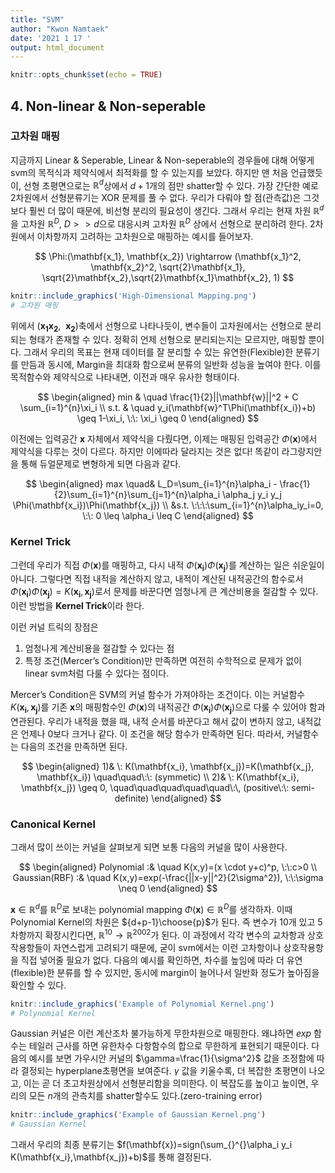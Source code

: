 ```yaml
---
title: "SVM"
author: "Kwon Namtaek"
date: '2021 1 17 '
output: html_document
---
```


```r
knitr::opts_chunk$set(echo = TRUE)
```

## 4. Non-linear & Non-seperable

### 고차원 매핑

지금까지 Linear & Seperable, Linear & Non-seperable의 경우들에 대해 어떻게 svm의 목적식과 제약식에서 최적화를 할 수 있는지를 보았다. 하지만 맨 처음 언급했듯이, 선형 초평면으로는 $\mathbb{R}^d$상에서 $d+1$개의 점만 shatter할 수 있다. 가장 간단한 예로 2차원에서 선형분류기는 XOR 문제를 풀 수 없다. 우리가 다뤄야 할 점(관측값)은 그것보다 훨씬 더 많이 때문에, 비선형 분리의 필요성이 생긴다. 그래서 우리는 현재 차원 $\mathbb{R}^d$을 고차원 $\mathbb{R}^D, \: D >> d$으로 대응시켜 고차원 $\mathbb{R}^D$ 상에서 선형으로 분리하려 한다. 2차원에서 이차항까지 고려하는 고차원으로 매핑하는 예시를 들어보자.

$$
\Phi:(\mathbf{x_1}, \mathbf{x_2}) \rightarrow (\mathbf{x_1}^2, \mathbf{x_2}^2, \sqrt{2}\mathbf{x_1}, \sqrt{2}\mathbf{x_2},\sqrt{2}\mathbf{x_1}\mathbf{x_2}, 1)
$$

```r
knitr::include_graphics('High-Dimensional Mapping.png')
# 고차원 매핑
```

위에서 $(\mathbf{x_1}\mathbf{x_2},\: \: \mathbf{x_2})$축에서 선형으로 나타나듯이, 변수들이 고차원에서는 선형으로 분리되는 형태가 존재할 수 있다. 정확히 언제 선형으로 분리되는지는 모르지만, 매핑할 뿐이다. 그래서 우리의 목표는 현재 데이터를 잘 분리할 수 있는 유연한(Flexible)한 분류기를 만듬과 동시에, Margin을 최대화 함으로써 분류의 일반화 성능을 높여야 한다. 이를 목적함수와 제약식으로 나타내면, 이전과 매우 유사한 형태이다.

$$
\begin{aligned}
min & \quad \frac{1}{2}||\mathbf{w}||^2 + C \sum_{i=1}^{n}\xi_i \\
s.t. & \quad y_i(\mathbf{w}^T\Phi(\mathbf{x_i})+b) \geq 1-\xi_i, \:\: \xi_i \geq 0
\end{aligned}
$$

이전에는 입력공간 $\mathbf{x}$ 자체에서 제약식을 다뤘다면, 이제는 매핑된 입력공간 $\Phi(\mathbf{x})$에서 제약식을 다루는 것이 다르다. 하지만 이에따라 달라지는 것은 없다! 똑같이 라그랑지안을 통해 듀얼문제로 변형하게 되면 다음과 같다.

$$
\begin{aligned}
max \quad& L_D=\sum_{i=1}^{n}\alpha_i - \frac{1}{2}\sum_{i=1}^{n}\sum_{j=1}^{n}\alpha_i \alpha_j y_i y_j \Phi(\mathbf{x_i})\Phi(\mathbf{x_j}) \\
&s.t. \:\:\:\sum_{i=1}^{n}\alpha_iy_i=0, \:\: 0 \leq \alpha_i \leq C
\end{aligned}
$$

### Kernel Trick

그런데 우리가 직접 $\Phi(\mathbf{x})$를 매핑하고, 다시 내적 $\Phi(\mathbf{x_i})\Phi(\mathbf{x_j})$를 계산하는 일은 쉬운일이 아니다. 그렇다면 직접 내적을 계산하지 않고, 내적이 계산된 내적공간의 함수로서 $\Phi(\mathbf{x_i})\Phi(\mathbf{x_j})=K(\mathbf{x_i},\mathbf{x_j})$로서 문제를 바꾼다면 엄청나게 큰 계산비용을 절감할 수 있다. 이런 방법을 **Kernel Trick**이라 한다.

이런 커널 트릭의 장점은

1) 엄청나게 계산비용을 절감할 수 있다는 점
2) 특정 조건(Mercer's Condition)만 만족하면 여전히 수학적으로 문제가 없이 linear svm처럼 다룰 수 있다는 점이다.

Mercer's Condition은 SVM의 커널 함수가 가져야하는 조건이다. 이는 커널함수 $K(\mathbf{x_i}, \mathbf{x_j})$를 기존 $\mathbf{x}$의 매핑함수인 $\Phi(\mathbf{x})$의 내적공간 $\Phi(\mathbf{x_i})\Phi(\mathbf{x_j})$으로 다룰 수 있어야 함과 연관된다. 우리가 내적을 했을 때, 내적 순서를 바꾼다고 해서 값이 변하지 않고, 내적값은 언제나 0보다 크거나 같다. 이 조건을 해당 함수가 만족하면 된다. 따라서, 커널함수는 다음의 조건을 만족하면 된다.

$$
\begin{aligned}
1)& \: K(\mathbf{x_i}, \mathbf{x_j})=K(\mathbf{x_j}, \mathbf{x_i}) \quad\quad\:\: (symmetic) \\
2)& \: K(\mathbf{x_i}, \mathbf{x_j}) \geq 0,  \quad\quad\quad\quad\quad\:\, (positive\:\: semi-definite)
\end{aligned}
$$

### Canonical Kernel

그래서 많이 쓰이는 커널을 살펴보게 되면 보통 다음의 커널을 많이 사용한다.

$$
\begin{aligned}
Polynomial :& \quad K(x,y)=(x \cdot y+c)^p, \:\:c>0                        \\
Gaussian(RBF) :& \quad K(x,y)=exp(-\frac{||x-y||^2}{2\sigma^2}), \:\:\sigma \neq 0
\end{aligned}
$$

$\mathbf{x} \in \mathbb{R}^d$를 $\mathbb{R}^D$로 보내는 polynomial mapping $\Phi(\mathbf{x}) \in \mathbb{R}^D$를 생각하자. 이때 Polynomial Kernel의 차원은 ${d+p-1}\choose{p}$가 된다. 즉 변수가 10개 있고 5차항까지 확장시킨다면, $\mathbb{R}^{10} \rightarrow \mathbb{R}^{2002}$가 된다. 이 과정에서 각각 변수의 교차항과 상호작용항들이 자연스럽게 고려되기 때문에, 굳이 svm에서는 이런 고차항이나 상호작용항을 직접 넣어줄 필요가 없다. 다음의 예시를 확인하면, 차수를 높임에 따라 더 유연(flexible)한 분류를 할 수 있지만, 동시에 margin이 늘어나서 일반화 정도가 높아짐을 확인할 수 있다.

```r
knitr::include_graphics('Example of Polynomial Kernel.png')
# Polynomial Kernel
```

Gaussian 커널은 이런 계산조차 불가능하게 무한차원으로 매핑한다. 왜냐하면 $exp$ 함수는 테일러 근사를 하면 유한차수 다항함수의 합으로 무한하게 표현되기 때문이다. 다음의 예시를 보면 가우시안 커널의 $\gamma=\frac{1}{\sigma^2}$ 값을 조정함에 따라 결정되는 hyperplane초평면을 보여준다. $\gamma$ 값을 키울수록, 더 복잡한 초평면이 나오고, 이는 곧 더 초고차원상에서 선형분리함을 의미한다. 이 복잡도를 높이고 높이면, 우리의 모든 $n$개의 관측치를 shatter할수도 있다.(zero-training error)

```r
knitr::include_graphics('Example of Gaussian Kernel.png')
# Gaussian Kernel
```

그래서 우리의 최종 분류기는 $f(\mathbf{x})=sign(\sum_{}^{}\alpha_i y_i K(\mathbf{x_i},\mathbf{x_j})+b)$를 통해 결정된다.
